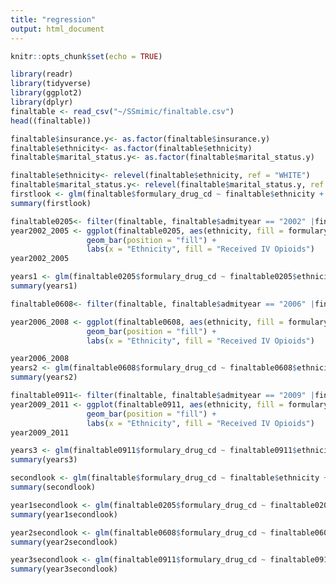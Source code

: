 ```yaml
---
title: "regression"
output: html_document
---
```


```r
knitr::opts_chunk$set(echo = TRUE)
```
```r
library(readr)
library(tidyverse)
library(ggplot2)
library(dplyr)
finaltable <- read_csv("~/SSmimic/finaltable.csv")
head((finaltable))
```
```r
finaltable$insurance.y<- as.factor(finaltable$insurance.y)
finaltable$ethnicity<- as.factor(finaltable$ethnicity)
finaltable$marital_status.y<- as.factor(finaltable$marital_status.y)
```

```r

finaltable$ethnicity<- relevel(finaltable$ethnicity, ref = "WHITE")
finaltable$marital_status.y<- relevel(finaltable$marital_status.y, ref = "MARRIED")
firstlook <- glm(finaltable$formulary_drug_cd ~ finaltable$ethnicity + finaltable$med.pain, family = binomial(link = "logit"))
summary(firstlook)
```

```r
finaltable0205<- filter(finaltable, finaltable$admityear == "2002" |finaltable$admityear == "2003" |finaltable$admityear == "2004" |finaltable$admityear == "2005" )
year2002_2005 <- ggplot(finaltable0205, aes(ethnicity, fill = formulary_drug_cd == "1")) + 
                 geom_bar(position = "fill") + 
                 labs(x = "Ethnicity", fill = "Received IV Opioids")
year2002_2005

years1 <- glm(finaltable0205$formulary_drug_cd ~ finaltable0205$ethnicity + finaltable0205$med.pain, family = binomial(link = "logit"))
summary(years1)
```

```r
finaltable0608<- filter(finaltable, finaltable$admityear == "2006" |finaltable$admityear == "2007" |finaltable$admityear == "2008")

year2006_2008 <- ggplot(finaltable0608, aes(ethnicity, fill = formulary_drug_cd == "1")) + 
                 geom_bar(position = "fill") + 
                 labs(x = "Ethnicity", fill = "Received IV Opioids") 

year2006_2008
years2 <- glm(finaltable0608$formulary_drug_cd ~ finaltable0608$ethnicity + finaltable0608$med.pain, family = binomial(link = "logit"))
summary(years2)
```
```r
finaltable0911<- filter(finaltable, finaltable$admityear == "2009" |finaltable$admityear == "2010" |finaltable$admityear == "2011")
year2009_2011 <- ggplot(finaltable0911, aes(ethnicity, fill = formulary_drug_cd == "1")) + 
                 geom_bar(position = "fill") + 
                 labs(x = "Ethnicity", fill = "Received IV Opioids") 
year2009_2011

years3 <- glm(finaltable0911$formulary_drug_cd ~ finaltable0911$ethnicity + finaltable0911$med.pain, family = binomial(link = "logit"))
summary(years3)
```


```r
secondlook <- glm(finaltable$formulary_drug_cd ~ finaltable$ethnicity + finaltable$med.pain + finaltable$gender + finaltable$age + finaltable$insurance.y + finaltable$marital_status.y +finaltable$oasis, family = binomial(link = "logit"))
summary(secondlook)
```

```r
year1secondlook <- glm(finaltable0205$formulary_drug_cd ~ finaltable0205$ethnicity + finaltable0205$med.pain + finaltable0205$gender + finaltable0205$age + finaltable0205$insurance.y + finaltable0205$marital_status.y+finaltable0205$oasis, family = binomial(link = "logit"))
summary(year1secondlook)
```

```r
year2secondlook <- glm(finaltable0608$formulary_drug_cd ~ finaltable0608$ethnicity + finaltable0608$med.pain + finaltable0608$gender + finaltable0608$age + finaltable0608$insurance.y + finaltable0608$marital_status.y+finaltable0608$oasis, family = binomial(link = "logit"))
summary(year2secondlook)
```

```r
year3secondlook <- glm(finaltable0911$formulary_drug_cd ~ finaltable0911$ethnicity + finaltable0911$med.pain + finaltable0911$gender + finaltable0911$age + finaltable0911$insurance.y + finaltable0911$marital_status.y +finaltable0911$oasis, family = binomial(link = "logit"))
summary(year3secondlook)
```




